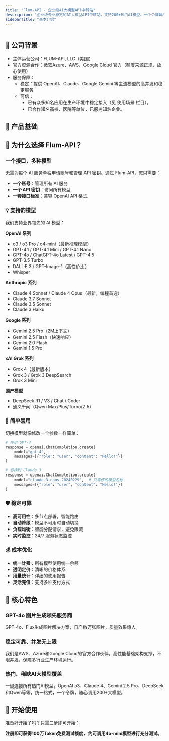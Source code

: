 ```yaml
---
title: "Flum-API - 企业级AI大模型API中转站"
description: "企业级专业稳定的AI大模型API中转站，支持200+热门AI模型。一个令牌调用OpenAI、Claude、Gemini、DeepSeek、Qwen等所有主流大模型，高性价比、稳定可靠。  "
sidebarTitle: "基本介绍"
---
```


<Frame>
  <img
    src="/images/api.png"
    alt=""
    style={{ borderRadius:"0.5rem" }}
    title=""
  />
</Frame>

## **🏢 公司背景**

- 主体运营公司：FLUM-API, LLC（美国）
- 官方资源合作：微软Azure、AWS、Google Cloud 官方（额度来源正规，放心使用）
- 服务保障：
  - 稳定：提供 OpenAI、Claude、Google Gemini 等主流模型的高并发和稳定服务
  - 可信：
    - 已有众多知名应用在生产环境中稳定接入（见 使用场景 栏目）。
    - 已合作知名高校、医院等单位，已服务知名企业。

## **📖 产品基础**

<Columns cols={2}>
  <Card title="快速开始" icon="rocket" horizontal="false" href="/quickstart" cta="三步完成接入，立即开始使用AI模型">
    
  </Card>
  <Card title="API手册" icon="book" horizontal="false" href="/api-manual" cta="完整的接口文档和开发者指南">
    
  </Card>
</Columns>

## **🚀 为什么选择 Flum-API？**

### **一个接口，多种模型**

无需为每个 AI 服务单独申请账号和管理 API 密钥。通过 Flum-API，您只需要：

- **一个账号**：管理所有 AI 服务
- **一个 API 密钥**：访问所有模型
- **一套接口标准**：兼容 OpenAI API 格式

### **💡 支持的模型**

我们支持业界领先的 AI 模型：

**OpenAI 系列**

- o3 / o3 Pro / o4-mini（最新推理模型）
- GPT-4.1 / GPT-4.1 Mini / GPT-4.1 Nano
- GPT-4o / ChatGPT-4o Latest / GPT-4.5
- GPT-3.5 Turbo
- DALL·E 3 / GPT-Image-1（高性价比）
- Whisper

**Anthropic 系列**

- Claude 4 Sonnet / Claude 4 Opus（最新，编程首选）
- Claude 3.7 Sonnet
- Claude 3.5 Sonnet
- Claude 3 Haiku

**Google 系列**

- Gemini 2.5 Pro（2M上下文）
- Gemini 2.5 Flash（快速响应）
- Gemini 2.0 Flash
- Gemini 1.5 Pro

**xAI Grok 系列**

- Grok 4（最新版本）
- Grok 3 / Grok 3 DeepSearch
- Grok 3 Mini

**国产模型**

- DeepSeek R1 / V3 / Chat / Coder
- 通义千问（Qwen Max/Plus/Turbo/2.5）

### **🔧 简单易用**

切换模型就像修改一个参数一样简单：

```python
# 使用 GPT-4
response = openai.ChatCompletion.create(
    model="gpt-4",
    messages=[{"role": "user", "content": "Hello!"}]
)

# 切换到 Claude 3
response = openai.ChatCompletion.create(
    model="claude-3-opus-20240229",  # 只需修改模型名称
    messages=[{"role": "user", "content": "Hello!"}]
)
```

### **🛡️ 稳定可靠**

- **高可用性**：多节点部署，智能路由
- **自动降级**：模型不可用时自动切换
- **负载均衡**：智能分配请求，避免限流
- **实时监控**：24/7 服务状态监控

### **💰 成本优化**

- **统一计费**：所有模型使用统一余额
- **透明定价**：清晰的价格体系
- **用量统计**：详细的使用报告
- **灵活充值**：支持多种支付方式

## **🎯 核心特色**

### **GPT-4o 图片生成领先服务商**

GPT-4o、Flux生成图片解决方案，日产数万张图片，质量效果惊人。

### **稳定可靠、并发无上限**

我们是AWS、Azure和Google Cloud的官方合作伙伴，高性能基础架构支撑，不限并发，保障多行业生产环境运行。

### **热门、稀缺AI大模型覆盖**

一键连接所有热门AI模型，OpenAI o3、Claude 4、Gemini 2.5 Pro、DeepSeek和Qwen等等，统一格式，一个令牌，随心调用200+大模型。

## **🚀 开始使用**

准备好开始了吗？只需三步即可开始：

<Columns cols={2}>
  <Card title="快速开始" icon="rocket" horizontal="false" href="/quickstart" cta="三步完成接入，立即开始使用AI模型">
    
  </Card>
  <Card title="API手册" icon="book" horizontal="false" href="/api-manual" cta="完整的接口文档和开发者指南">
    
  </Card>
  <Card title="API手册" icon="book" horizontal="false" href="/api-manual" cta="完整的接口文档和开发者指南">
    
  </Card>
  <Card title="API手册" icon="book" horizontal="false" href="/api-manual" cta="完整的接口文档和开发者指南">
    
  </Card>
</Columns>

**注册即可获得100万Token免费测试额度，约可调用4o-mini模型进行充分测试。**